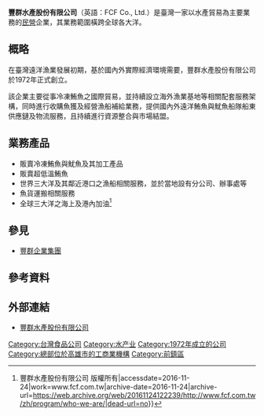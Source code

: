{{Infobox company
| name = 豐群水產股份有限公司
| name_en = FCF Co., Ltd.
| logo = 
| type = [[股份有限公司|股份有限公司]]
| industry = 水產相關
| local_code_name = TW
| local_code = 82007494
| fate = 
| predecessor = 
| successor = 
| foundation = 1972年8月16日
| founder =周俊雄 
| defunct = 
| location ={{ROC-TW}}<br>[[高雄市|高雄市]][[前鎮區|前鎮區]]民權二路8號28樓
| area_served = [[全球|全球]]
| key_people =  [[董事長|董事長]]：李文宏<br>[[總經理|總經理]]：周昌毅
| products = 冷凍鮪魚<br>冷凍魷魚及其加工產品<br>超低溫鮪魚
| services = 漁船及魚貨運搬相關 
| owner = 
| num_employees =  130人
| num_employees_year = 2019年
| capital = [[新台幣|新台幣]]3,384,849,830元 
| assets = [[新台幣|新台幣]]7,000,000,000元 
| major_shareholder = {{unbulleted list|豐群投資控股股份有限公司|信勝投資股份有限公司|泓瀛投資股份有限公司}} (2016年12月)
| homepage =  [http://www.fcf.com.tw/  www.fcf.com.tw]
}}
'''豐群水產股份有限公司'''（英語：FCF Co., Ltd.）是臺灣一家以水產貿易為主要業務的[[民營企業|民營]]企業，其業務範圍橫跨全球各大洋。

== 概略 ==
在臺灣遠洋漁業發展初期，基於國內外實際經濟環境需要，豐群水產股份有限公司於1972年正式創立。

該企業主要從事冷凍鮪魚之國際貿易，並持續設立海外漁業基地等相關配套服務架構，同時進行收購魚獲及經營漁船補給業務，提供國內外遠洋鮪魚與魷魚船隊船東供應鏈及物流服務，且持續進行資源整合與市場結盟。
== 業務產品 ==
* 販賣冷凍鮪魚與魷魚及其加工產品
* 販賣超低溫鮪魚
* 世界三大洋及其鄰近港口之漁船相關服務，並於當地設有分公司、辦事處等
* 魚貨運搬相關服務
* 全球三大洋之海上及港內加油<ref>{{Cite web|url=http://www.fcf.com.tw/zh/program/who-we-are/|title=Learn Who We Are {{!}} 豐群水產股份有限公司 版權所有|accessdate=2016-11-24|work=www.fcf.com.tw|archive-date=2016-11-24|archive-url=https://web.archive.org/web/20161124122239/http://www.fcf.com.tw/zh/program/who-we-are/|dead-url=no}}</ref>

== 參見 ==
*[[豐群企業集團|豐群企業集團]]
== 參考資料 ==
{{reflist}}

== 外部連結 ==
*[http://www.fcf.com.tw/zh/ 豐群水產股份有限公司]{{Wayback|url=http://www.fcf.com.tw/zh/ |date=20161124112805 }}

{{農業小作品}}

[[Category:台灣食品公司|Category:台灣食品公司]]
[[Category:水产业|Category:水产业]]
[[Category:1972年成立的公司|Category:1972年成立的公司]]
[[Category:總部位於高雄市的工商業機構|Category:總部位於高雄市的工商業機構]]
[[Category:前鎮區|Category:前鎮區]]
